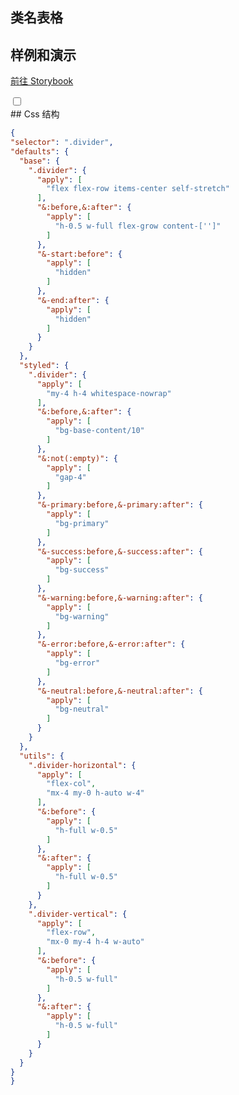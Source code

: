 
## 类名表格

<CssTable name="divider" />

## 样例和演示

[前往 Storybook](https://story.ui.icebreaker.top/?path=/docs/layout-divider--docs)

<div className="collapse">
<input type="checkbox" /> 
<div class="collapse-title px-0">
## Css 结构
</div>
<div class="collapse-content"> 

```json
{
"selector": ".divider",
"defaults": {
  "base": {
    ".divider": {
      "apply": [
        "flex flex-row items-center self-stretch"
      ],
      "&:before,&:after": {
        "apply": [
          "h-0.5 w-full flex-grow content-['']"
        ]
      },
      "&-start:before": {
        "apply": [
          "hidden"
        ]
      },
      "&-end:after": {
        "apply": [
          "hidden"
        ]
      }
    }
  },
  "styled": {
    ".divider": {
      "apply": [
        "my-4 h-4 whitespace-nowrap"
      ],
      "&:before,&:after": {
        "apply": [
          "bg-base-content/10"
        ]
      },
      "&:not(:empty)": {
        "apply": [
          "gap-4"
        ]
      },
      "&-primary:before,&-primary:after": {
        "apply": [
          "bg-primary"
        ]
      },
      "&-success:before,&-success:after": {
        "apply": [
          "bg-success"
        ]
      },
      "&-warning:before,&-warning:after": {
        "apply": [
          "bg-warning"
        ]
      },
      "&-error:before,&-error:after": {
        "apply": [
          "bg-error"
        ]
      },
      "&-neutral:before,&-neutral:after": {
        "apply": [
          "bg-neutral"
        ]
      }
    }
  },
  "utils": {
    ".divider-horizontal": {
      "apply": [
        "flex-col",
        "mx-4 my-0 h-auto w-4"
      ],
      "&:before": {
        "apply": [
          "h-full w-0.5"
        ]
      },
      "&:after": {
        "apply": [
          "h-full w-0.5"
        ]
      }
    },
    ".divider-vertical": {
      "apply": [
        "flex-row",
        "mx-0 my-4 h-4 w-auto"
      ],
      "&:before": {
        "apply": [
          "h-0.5 w-full"
        ]
      },
      "&:after": {
        "apply": [
          "h-0.5 w-full"
        ]
      }
    }
  }
}
}
```

</div>
</div>